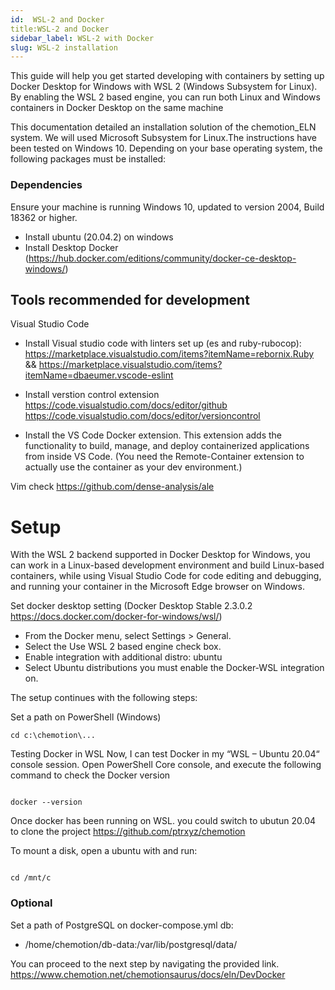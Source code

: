 ```yaml
---
id:  WSL-2 and Docker
title:WSL-2 and Docker
sidebar_label: WSL-2 with Docker
slug: WSL-2 installation
---
```



This guide will help you get started developing with containers by setting up Docker Desktop for Windows with WSL 2 (Windows Subsystem for Linux). By enabling the WSL 2 based engine, you can run both Linux and Windows containers in Docker Desktop on the same machine


This documentation detailed an installation solution of the chemotion_ELN system. We will used Microsoft Subsystem for Linux.The instructions have been tested on Windows 10. Depending on your base operating system, the following packages must be installed:


### Dependencies

Ensure your machine is running Windows 10, updated to version 2004, Build 18362 or higher.
- Install ubuntu (20.04.2) on windows 
- Install Desktop Docker (https://hub.docker.com/editions/community/docker-ce-desktop-windows/)



## Tools recommended for development

Visual Studio Code 
- Install Visual studio code with linters set up (es and ruby-rubocop):
  https://marketplace.visualstudio.com/items?itemName=rebornix.Ruby && https://marketplace.visualstudio.com/items?itemName=dbaeumer.vscode-eslint


- Install verstion control extension
https://code.visualstudio.com/docs/editor/github
https://code.visualstudio.com/docs/editor/versioncontrol

- Install the VS Code Docker extension. This extension adds the functionality to build, manage, and deploy containerized applications from inside VS Code. (You need the Remote-Container extension to actually use the container as your dev environment.)

Vim 
check https://github.com/dense-analysis/ale




# Setup

With the WSL 2 backend supported in Docker Desktop for Windows, you can work in a Linux-based development environment and build Linux-based containers, while using Visual Studio Code for code editing and debugging, and running your container in the Microsoft Edge browser on Windows.


Set docker desktop setting (Docker Desktop Stable 2.3.0.2 https://docs.docker.com/docker-for-windows/wsl/)
-	From the Docker menu, select Settings > General.
-	Select the Use WSL 2 based engine check box.
-	Enable integration with additional distro: ubuntu
-	Select Ubuntu distributions you must enable the Docker-WSL integration on.


The setup continues with the following steps:


      
Set a path on PowerShell (Windows) 

```
cd c:\chemotion\...

```

Testing Docker in WSL
Now, I can test Docker in my “WSL – Ubuntu 20.04“ console session. Open PowerShell Core console, and execute the following command to check the Docker version

```

docker --version

```
Once docker has been running on WSL. you could switch to ubutun 20.04 to clone the project https://github.com/ptrxyz/chemotion 


To mount a disk, open a ubuntu with and run:

```

cd /mnt/c

```
### Optional
Set a path of PostgreSQL on docker-compose.yml 
db:
- /home/chemotion/db-data:/var/lib/postgresql/data/

You can proceed to the next step by navigating the provided link.
https://www.chemotion.net/chemotionsaurus/docs/eln/DevDocker


